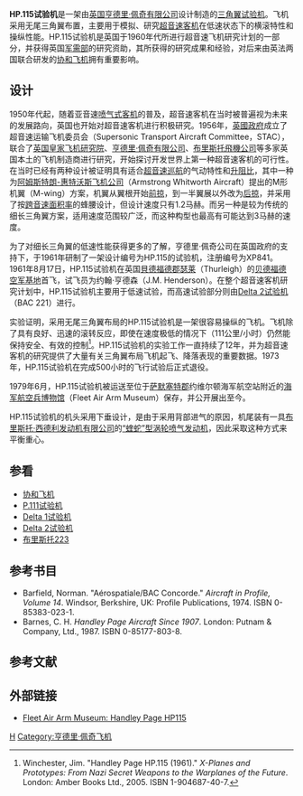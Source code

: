 {{noteTA
|G1=Military
|G2=Aero
}}
{{軍用飛機
|名稱=HP.115
|圖片= [[File:Handley_page_115.jpg|300px]]
|照片說明=
|圖片2=
|照片說明2=
|類型=[[试验机|试验机]]
|代號=
|乘員=1人
|首飛=1961年8月17日
|服役=
|退役=1973年
|設計=
|生產=[[亨德里·佩奇|亨德里·佩奇有限公司]]
|產量=1架
|造價=
|狀態=退役
|用戶=[[皇家航空研究院|英国皇家航空研究院]]
|長度=15.33米（50呎4吋）
|翼展=6.1米（20呎）
|高度=3.9米（12呎9吋）
|翼面積=40.1平方米（432平方呎）
|翼剖面=Bicon 6%
|空重=1,670公斤（3,680磅）
|載重=2,291公斤（5,050磅）
|正常起飛重量=
|最大起飛重量=
|最大著陸重量=
|發動機=1具[[布里斯托·西德利发动机有限公司|布里斯托·西德利发动机公司]]<br/>[[蝰蛇发动机|“蝰蛇”BSV.9型]][[涡轮喷气发动机|涡喷发动机]]
|推力=8.455千牛（1,900磅）
|燃油量=533公斤（1,175磅）
|最大速度=399公里/小时（248英里/小时）
|巡航速度=
|爬升率=
|實用升限=
|最大升限=
|最大航程=
|作戰半徑=
|巡航半徑=
|翼負荷=
|推重比=
|最大過載=
|滑跑距離=
}}
'''HP.115试验机'''是一架由[[英国|英国]][[亨德里·佩奇|亨德里·佩奇有限公司]]设计制造的[[三角翼|三角翼]][[试验机|试验机]]。飞机采用无尾三角翼布置，主要用于模拟、研究[[超音速客机|超音速客机]]在低速状态下的横滚特性和操纵性能。HP.115试验机是英国于1960年代所进行超音速飞机研究计划的一部分，并获得英国[[军需部|军需部]]的研究资助，其所获得的研究成果和经验，对后来由英法两国联合研发的[[协和飞机|协和飞机]]拥有重要影响。

== 设计 ==
1950年代起，随着亚音速[[喷气式客机|喷气式客机]]的普及，超音速客机在当时被普遍视为未来的发展路向，英国也开始对超音速客机进行积极研究。1956年，[[英國政府|英國政府]]成立了超音速运输飞机委员会（Supersonic Transport Aircraft Committee，STAC），联合了[[英国皇家飞机研究院|英国皇家飞机研究院]]、[[亨德里·佩奇|亨德里·佩奇有限公司]]、[[布里斯托飛機公司|布里斯托飛機公司]]等多家英国本土的飞机制造商进行研究，开始探讨开发世界上第一种超音速客机的可行性。在当时已经有两种设计被证明具有适合[[超音速巡航|超音速巡航]]的气动特性和[[升阻比|升阻比]]，其中一种为[[阿姆斯特朗-惠特沃斯飞机公司|阿姆斯特朗-惠特沃斯飞机公司]]（Armstrong Whitworth Aircraft）提出的M形机翼（M-wing）方案，机翼从翼根开始[[前掠翼|前掠]]，到一半翼展以外改为[[后掠翼|后掠]]，并采用了按[[面积率|跨音速面积率]]的蜂腰设计，但设计速度只有1.2马赫。而另一种是较为传统的细长三角翼方案，适用速度范围较广泛，而这种构型也最高有可能达到3马赫的速度。

为了对细长三角翼的低速性能获得更多的了解，亨德里·佩奇公司在英国政府的支持下，于1961年研制了一架设计编号为HP.115的试验机，注册编号为XP841。1961年8月17日，HP.115试验机在英国[[貝德福德郡|貝德福德郡]][[瑟莱|瑟莱]]（Thurleigh）的[[贝德福德空军基地|贝德福德空军基地]]首飞，试飞员为约翰·亨德森（J.M. Henderson）。在整个超音速客机研究计划中，HP.115试验机主要用于低速试验，而高速试验部分则由[[Delta_2试验机|Delta 2试验机]]（BAC 221）进行。

实验证明，采用无尾三角翼布局的HP.115试验机是一架很容易操纵的飞机。飞机除了具有良好、迅速的滚转反应，即使在速度极低的情况下（111公里/小时）仍然能保持安全、有效的控制<ref name=Winchester>Winchester, Jim. "Handley Page HP.115 (1961)." ''X-Planes and Prototypes: From Nazi Secret Weapons to the Warplanes of the Future''. London: Amber Books Ltd., 2005. ISBN 1-904687-40-7.</ref>。HP.115试验机的实验工作一直持续了12年，并为超音速客机的研究提供了大量有关三角翼布局飞机起飞、降落表现的重要数据。1973年，HP.115试验机在完成500小时的飞行试验后正式退役。

1979年6月，HP.115试验机被运送至位于[[萨默塞特郡|萨默塞特郡]]约维尔顿海军航空站附近的[[海军航空兵博物馆|海军航空兵博物馆]]（Fleet Air Arm Museum）保存，并公开展出至今。

HP.115试验机的机头采用下垂设计，是由于采用背部进气的原因，机尾装有一具[[布里斯托·西德利发动机有限公司|布里斯托·西德利发动机有限公司]]的[[蝰蛇发动机|“蝰蛇”型]][[涡轮喷气发动机|涡轮喷气发动机]]，因此采取这种方式来平衡重心。

== 参看 ==
*[[协和飞机|协和飞机]]
*[[P.111试验机|P.111试验机]]
*[[Delta_1试验机|Delta 1试验机]]
*[[Delta_2试验机|Delta 2试验机]]
*[[布里斯托223|布里斯托223]]

== 参考书目 ==
* Barfield, Norman. "Aérospatiale/BAC Concorde." ''Aircraft in Profile, Volume 14''. Windsor, Berkshire, UK: Profile Publications, 1974. ISBN 0-85383-023-1.
* Barnes, C. H. ''Handley Page Aircraft Since 1907''. London: Putnam & Company, Ltd., 1987. ISBN 0-85177-803-8.

== 参考文献 ==
{{reflist}}

== 外部链接 ==
{{commonscat|Handley Page HP.115}}
* {{en}}[http://www.fleetairarm.com/en-GB/exhibit/Handley_Page_HP115/4_6_46.aspx Fleet Air Arm Museum: Handley Page HP115]{{Wayback|url=http://www.fleetairarm.com/en-GB/exhibit/Handley_Page_HP115/4_6_46.aspx |date=20110405051355 }}

{{Handley Page aircraft}}

[[Category:英国试验机|H]]
[[Category:亨德里·佩奇飞机|Category:亨德里·佩奇飞机]]